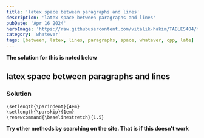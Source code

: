 ```yaml
---
title: 'latex space between paragraphs and lines'
description: 'latex space between paragraphs and lines'
pubDate: 'Apr 16 2024'
heroImage: 'https://raw.githubusercontent.com/vitalik-hakim/TABLES404/main/error_b/misc.png'
category: 'whatever'
tags: [between, latex, lines, paragraphs, space, whatever, cpp, late]
---
```


**The solution for this is noted below**

## latex space between paragraphs and lines

### Solution

```whatever
\setlength{\parindent}{4em}
\setlength{\parskip}{1em}
\renewcommand{\baselinestretch}{1.5}
```

**Try other methods by searching on the site. That is if this doesn't work**
